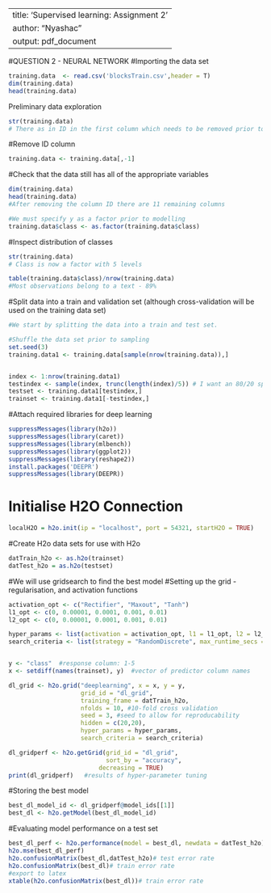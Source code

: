 
---
title: 'Supervised learning: Assignment 2'
author: "Nyashac"
output: pdf_document
---

#QUESTION 2 - NEURAL NETWORK
#Importing the data set
```{r}
training.data  <- read.csv('blocksTrain.csv',header = T)
dim(training.data)
head(training.data)
```

Preliminary data exploration

```{r}
str(training.data)
# There as in ID in the first column which needs to be removed prior to modelling

```

#Remove ID column
```{r}
training.data <- training.data[,-1]
```

#Check that the data still has all of the appropriate variables
```{r}
dim(training.data)
head(training.data)
#After removing the column ID there are 11 remaining columns

#We must specify y as a factor prior to modelling
training.data$class <- as.factor(training.data$class)
```

#Inspect distribution of classes
```{r}
str(training.data)
# Class is now a factor with 5 levels

table(training.data$class)/nrow(training.data)
#Most observations belong to a text - 89%
```

#Split data into a train and validation set (although cross-validation will be used on the training data set)
```{r}
#We start by splitting the data into a train and test set.

#Shuffle the data set prior to sampling
set.seed(3)
training.data1 <- training.data[sample(nrow(training.data)),]


index <- 1:nrow(training.data1)
testindex <- sample(index, trunc(length(index)/5)) # I want an 80/20 split
testset <- training.data1[testindex,]
trainset <- training.data1[-testindex,]

```

#Attach required libraries for deep learning
```{r}
suppressMessages(library(h2o))
suppressMessages(library(caret))
suppressMessages(library(mlbench))
suppressMessages(library(ggplot2))
suppressMessages(library(reshape2))
install.packages('DEEPR')
suppressMessages(library(DEEPR))
```


# Initialise H2O Connection
```{r}
localH2O = h2o.init(ip = "localhost", port = 54321, startH2O = TRUE)
```

#Create H2o data sets for use with H2o
```{r}
datTrain_h2o <- as.h2o(trainset)
datTest_h2o = as.h2o(testset)
```

#We will use gridsearch to find the best model
#Setting up the grid - regularisation, and activation functions
```{r}
activation_opt <- c("Rectifier", "Maxout", "Tanh")
l1_opt <- c(0, 0.00001, 0.0001, 0.001, 0.01)
l2_opt <- c(0, 0.00001, 0.0001, 0.001, 0.01)

hyper_params <- list(activation = activation_opt, l1 = l1_opt, l2 = l2_opt)
search_criteria <- list(strategy = "RandomDiscrete", max_runtime_secs = 600)


y <- "class"  #response column: 1-5
x <- setdiff(names(trainset), y)  #vector of predictor column names
```


```{r}
dl_grid <- h2o.grid("deeplearning", x = x, y = y,
                    grid_id = "dl_grid",
                    training_frame = datTrain_h2o,
                    nfolds = 10, #10-fold cross validation
                    seed = 3, #seed to allow for reproducability
                    hidden = c(20,20),
                    hyper_params = hyper_params,
                    search_criteria = search_criteria)
```

```{r}
dl_gridperf <- h2o.getGrid(grid_id = "dl_grid", 
                           sort_by = "accuracy", 
                         decreasing = TRUE)
print(dl_gridperf)   #results of hyper-parameter tuning
```

#Storing the best model
```{r}
best_dl_model_id <- dl_gridperf@model_ids[[1]]
best_dl <- h2o.getModel(best_dl_model_id)

```

#Evaluating model performance on a test set
```{r}
best_dl_perf <- h2o.performance(model = best_dl, newdata = datTest_h2o)
h2o.mse(best_dl_perf)
h2o.confusionMatrix(best_dl,datTest_h2o)# test error rate
h2o.confusionMatrix(best_dl)# train error rate
#export to latex
xtable(h2o.confusionMatrix(best_dl))# train error rate
```

